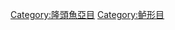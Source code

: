 {{Catnav|頁面分類|自然科学|……|动物|……|鱼类|……|隆頭魚亞目}}
{{Catnav|頁面分類|...|輻鰭魚綱|鲈形目|隆頭魚亞目}}

{{catmore|雀鯛科}}
{{Commonscat|Pomacentridae}}

[[Category:隆頭魚亞目|Category:隆頭魚亞目]]
[[Category:鲈形目|Category:鲈形目]]